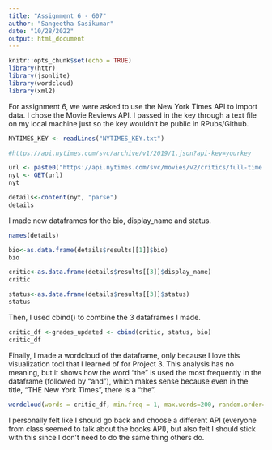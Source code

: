 ```yaml
---
title: "Assignment 6 - 607"
author: "Sangeetha Sasikumar"
date: "10/28/2022"
output: html_document
---
```


```r
knitr::opts_chunk$set(echo = TRUE)
library(httr)
library(jsonlite)
library(wordcloud)
library(xml2)
```

For assignment 6, we were asked to use the New York Times API to import data. I chose the Movie Reviews API. I passed in the key through a text file on my local machine just so the key wouldn't be public in RPubs/Github. 

```r
NYTIMES_KEY <- readLines("NYTIMES_KEY.txt")

#https://api.nytimes.com/svc/archive/v1/2019/1.json?api-key=yourkey

url <- paste0("https://api.nytimes.com/svc/movies/v2/critics/full-time.json?api-key=", NYTIMES_KEY)
nyt <- GET(url)
nyt

details<-content(nyt, "parse")
details
```
I made new dataframes for the bio, display_name and status. 

```r
names(details)

bio<-as.data.frame(details$results[[1]]$bio)
bio

critic<-as.data.frame(details$results[[3]]$display_name)
critic

status<-as.data.frame(details$results[[3]]$status)
status


```

Then, I used cbind() to combine the 3 dataframes I made. 

```r
critic_df <-grades_updated <- cbind(critic, status, bio)
critic_df
```
Finally, I made a wordcloud of the dataframe, only because I love this visualization tool that I learned of for Project 3. This analysis has no meaning, but it shows how the word "the" is used the most frequently in the dataframe (followed by "and"), which makes sense because even in the title, "THE New York Times", there is a "the".
```r
wordcloud(words = critic_df, min.freq = 1, max.words=200, random.order=FALSE, rot.per=0.35,colors=brewer.pal(8, "Dark2"))


```

I personally felt like I should go back and choose a different API (everyone from class seemed to talk about the books API), but also felt I should stick with this since I don't need to do the same thing others do. 
